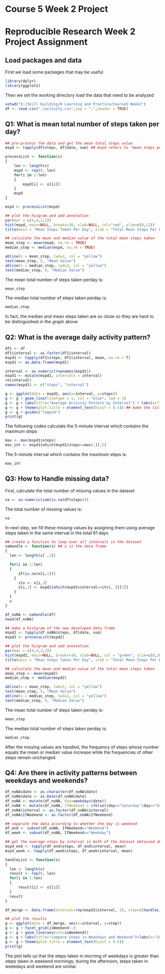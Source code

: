 Course 5 Week 2 Project
=======================
# Reproducible Research Week 2 Project Assignment

## Load packages and data
First we load some packages that may be useful

```r
library(dplyr)
library(ggplot2)
```

Then we set the working directory load the data that need to be analyzed
```r
setwd("E:/Skill building/R Learning and Practice/Course5 Week2")
df <- read.csv("./activity.csv",sep = ",",header = TRUE)
```

## Q1: What is mean total number of steps taken per day?

```r

## pre-process the data and get the mean total steps value
mspd <- tapply(df$steps, df$date, sum) ## mspd refers to "mean steps per day"

processList <- function(x)
{
	len <- length(x)
	mspd <- rep(0, len)
	for(i in 1:len)
	{
		mspd[i] <- x[[i]]	
	}
	mspd
}

mspd <- processList(mspd)

## plot the hisgram and add annotation
par(mar = c(4,4,2,2))
hist(mspd, main=NULL, breaks=30, xlab=NULL, col="red", ylim=c(0,12))
title(main = "Mean Steps Taken Per Day", xlab = "Total Mean Steps Per Day")

## calculate the mean and median value of the total mean steps taken
mean_step <- mean(mspd, na.rm = TRUE)
median_step <- median(mspd, na.rm = TRUE)

abline(v = mean_step, lwd=2, col = "yellow")
text(mean_step, 5, "Mean Value")
abline(v = median_step, lwd=2, col = "yellow")
text(median_step, 9, "Median Value")
```

The mean total number of steps taken perday is:
```r
mean_step
```

The median total number of steps taken perday is:
```r
median_step
```

In fact, the median and mean steps taken are so close so they are hard to be distinguished in the graph above

## Q2: What is the average daily activity pattern?
```r
df1 <- df
df1$interval <- as.factor(df1$interval)
mspd1 <- tapply(df1$steps, df1$interval, mean, na.rm = T)
mspd1 <- as.data.frame(mspd1)

interval <- as.numeric(rownames(mspd1))
mspd1 <- mutate(mspd1, intervals = interval)
rm(interval)
names(mspd1) <- c("steps", "interval")

g <- ggplot(data = mspd1, aes(x=interval, y=steps))
g <- g + geom_line(linetype = 1, col = "blue", lwd = 1)
g <- g + labs(title="Average Activity Pattern by Interval") + labs(x="Intervals") + labs(y="Average Steps")
g <- g + theme(plot.title = element_text(hjust = 0.5)) ## make the title to be at the middle of the plot
g <- g + guides("legend")
print(g)

```

The following codes calculate the 5-minute interval which contains the maximum steps

```r
max <- max(mspd1$steps)
max_int <- mspd1[which(mspd1$steps==max),][,2]
```

The 5-minute interval which contains the maximum steps is:

```r
max_int
```

## Q3: How to Handle missing data?
First, calculate the total number of missing values in the dataset
```r
na <- as.numeric(sum(is.na(df$steps)))
```

The total number of missing values is:
```r
na
```

In next step, we fill these missing values by assigning them using average steps taken in the same interval in the total 61 days
```r
## create a function to loop over all intervals in the dataset
naHandle <- function(x) ## x is the data frame
{
  len <- length(x[ ,1])

  for(i in 1:len)
  {
	  if(is.na(x[i,1]))
    {
      itv <- x[i,3]
      x[i,1] <- mspd1[which(mspd1$interval==itv), ][[1]]
    }	
  }
  x
}

df_noNA <- naHandle(df)
head(df_noNA)

## make a histgram of the new developed data frame
mspd2 <- tapply(df_noNA$steps, df$date, sum)
mspd2 <- processList(mspd2)

## plot the hisgram and add annotation
par(mar = c(4,4,2,2))
hist(mspd2, main=NULL, breaks=30, xlab=NULL, col = "green", ylim=c(0,20))
title(main = "Mean Steps Taken Per Day", xlab = "Total Mean Steps Per Day")

## calculate the mean and median value of the total mean steps taken
mean_step <- mean(mspd2)
median_step <- median(mspd2)

abline(v = mean_step, lwd=2, col = "yellow")
text(mean_step, 5, "Mean Value")
abline(v = median_step, lwd=2, col = "yellow")
text(median_step, 9, "Median Value")
```

The mean total number of steps taken perday is:
```r
mean_step
```

The median total number of steps taken perday is:
```r
median_step
```

After the missing values are handled, the frequency of steps whose number equals the mean or median value increase while the frequencies of other steps remain unchanged.

## Q4: Are there in activity patterns between weekdays and weekends?
```r
df_noNA$date <- as.character(df_noNA$date)
df_noNA$date <- as.Date(df_noNA$date)
df_noNA <- mutate(df_noNA, day=weekdays(date))
df_noNA <- mutate(df_noNA, IfWeekend = ifelse((day=="Saturday"|day=="Sunday"),"Weekend","Weekday"))
df_noNA$interval <- as.factor(df_noNA$interval)
df_noNA$IfWeekend <- as.factor(df_noNA$IfWeekend)

## separate the data according to whether the day is weekend
df_end <- subset(df_noNA, IfWeekend=="Weekend")
df_week <- subset(df_noNA, IfWeekend=="Weekday")

## get the average steps by interval in both of the dataset obtained above
mspd_end <- tapply(df_end$steps, df_end$interval, mean)
mspd_week <- tapply(df_week$steps, df_week$interval, mean)

handleList <- function(x)
{
  len <- length(x)
  result <- rep(0, len)
  for(i in 1:len)
  {
      result[i] <- x[[i]]
  }
  result
}

df_merge <- data.frame(interval=rep(mspd1$interval, 2), step=c(handleList(mspd_end), handleList(mspd_week)), isWeekend = as.factor(rep(c("Weekend","Weekday"),each=288)), row.names = NULL)

## plot the results
g <- ggplot(data = df_merge, aes(x=interval, y=step))
g <- g + facet_grid(isWeekend~.)
g <- g + geom_line(aes(col=isWeekend))
g <- g + labs(title="Compare Steps in Weekdays and Weekend")+labs(x="Intervals")+labs(y="steps")
g <- g + theme(plot.title = element_text(hjust = 0.5))
print(g)
```
The plot tells us that the steps taken in morning of weekdays is greater than steps taken in weekend mornings; during the afternoon, steps taken in weekdays and weekend are similar.
